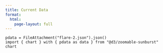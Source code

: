 ```yaml
---
title: Current Data
format:
  html: 
    page-layout: full
---
```



```ojs
pdata = FileAttachment("flare-2.json").json()
import { chart } with { pdata as data } from "@d3/zoomable-sunburst"
chart
```
